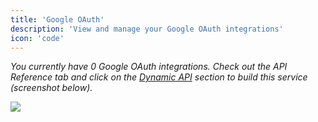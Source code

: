 ```yaml
---
title: 'Google OAuth'
description: 'View and manage your Google OAuth integrations'
icon: 'code'
---
```


_You currently have 0 Google OAuth integrations. Check out the API Reference tab and click on the [Dynamic API](/api-reference/) section to build this service (screenshot below)._

<Frame>
  <img src="/images/screenshot-4.png" style={{ borderRadius: '0.5rem' }} />
</Frame>

